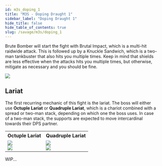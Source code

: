 ```yaml
---
id: m3s_doping_1
title: "M3S - Doping Draught 1"
sidebar_label: "Doping Draught 1"
hide_title: false
hide_table_of_contents: true
slug: /savage/m3s/doping_1
---
```


Brute Bomber will start the fight with <Raidwide>Brutal Impact</Raidwide>, which is a multi-hit raidwide attack. This is followed up by a <Tankbuster>Knuckle Sandwich</Tankbuster>, which is a two-man tankbuster that also hits you multiple times. Keep in mind that shields are less effective when the attacks hits you multiple times, but otherwise, mitigate as necessary and you should be fine.

<img src='https://ffxivkittenassets.z7.web.core.windows.net/m3s/brutal_impact_and_knuckle_sandwich.gif' />

## Lariat

The first recurring mechanic of this fight is the lariat. The boss will either use <strong>Octuple Lariat</strong> or <strong>Quadruple Lariat</strong>, which is a chariot combined with a spread or two-man stack, depending on which one the boss uses. In case of a two-man stack, the supports are expected to move intercardinal towards their DPS partner.

<table>
    <tr>
        <th>Octuple Lariat</th>
        <th>Quadruple Lariat</th>
    </tr>
    <tr>
        <td><img src='https://ffxivkittenassets.z7.web.core.windows.net/m3s/octuple_lariat_chariot.gif' /><br /><img src='https://ffxivkittenassets.z7.web.core.windows.net/m3s/octuple_lariat_chariot.png' /></td>
        <td><img src='https://ffxivkittenassets.z7.web.core.windows.net/m3s/quadruple_lariat_chariot.gif' /><br /><img src='https://ffxivkittenassets.z7.web.core.windows.net/m3s/quadruple_lariat_chariot.png' /></td>
    </tr>
</table>

WIP...